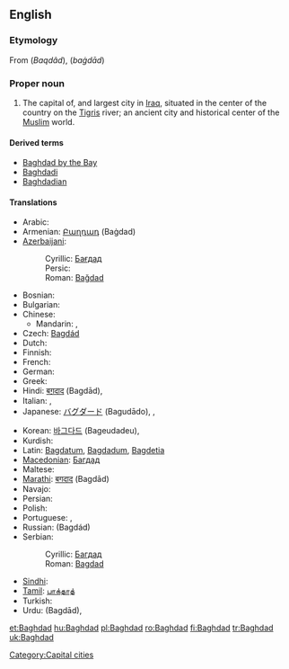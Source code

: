 {{wikipedia}}
==English==

===Etymology===
From {{etyl|fa}} {{Arab|[[بغداد]]}} (''Baqdâd''), {{etyl|ar}} {{Arab|[[بغداد]]}} (''baġdād'')

===Proper noun===
{{en-proper noun}}

# The capital of, and largest city in [[Iraq]], situated in the center of the country on the [[Tigris]] river; an ancient city and historical center of the [[Muslim]] world.

====Derived terms====
* [[Baghdad by the Bay]]
* [[Baghdadi]]
* [[Baghdadian]]

====Translations====
{{trans-top|Baghdad}}
* Arabic: {{t+|ar|بغداد|tr=baghdād}}
* Armenian: [[Բաղդադ]] (Baġdad)
* [[Azerbaijani]]:
*: Cyrillic: [[Бағдад]]
*: Persic: {{fa-Arab|[[بغداد]]}}
*: Roman: [[Bağdad]]
* Bosnian: {{t-|bs|Bagdad|m}}
* Bulgarian: {{t-|bg|Багдад|m}}
* Chinese:
** Mandarin: {{t|cmn|巴格達|sc=Hani}}, {{t|cmn|巴格达|tr=Bāgédá|sc=Hani}}
* Czech: [[Bagdád]] {{m}}
* Dutch: {{t-|nl|Bagdad}}
* Finnish: {{t+|fi|Bagdad}}
* French: {{t+|fr|Bagdad}}
* German: {{t-|de|Bagdad}}
* Greek: {{t+|el|Βαγδάτη}}
* Hindi: [[बग़दाद]] (Ba<u>g</u>dād),  {{t|hi|बग़दाद|tr=Bagdād|sc=Deva}}
* Italian: {{t-|it|Bagdad|f}}, {{t-|it|Baghdad|f}}
* Japanese: [[バグダード]] (Bagudādo),  {{t|ja|バグダード|tr=Bagudādo|sc=Jpan}},  {{t|ja|바그다드|tr=Bageudadeu|sc=Jpan}}
{{trans-mid}}
* Korean: [[바그다드]] (Bageudadeu),  {{t|ko|바그다드|tr=Bageudadeu|sc=Kore}}
* Kurdish: {{t+|ku|Bexda|f}}
* Latin: [[Bagdatum]], [[Bagdadum]], [[Bagdetia]]
* [[Macedonian]]: [[Багдад]] {{m}}
* Maltese: {{t-|mt|Bagdad|xs=Maltese}}
* [[Marathi]]: [[बगदाद]] (Bagdād)
* Navajo: {{tø|nv|Báhdaʼ}}
* Persian: {{t-|fa|بغداد|tr=Baqdâd|xs=Persian}}
* Polish: {{t+|pl|Bagdad|m}}
* Portuguese: {{t-|pt|Bagdá}}, {{t+|pt|Bagdade}}
* Russian: {{t+|ru|Багдад|m}} (Bagdád)
* Serbian:
*: Cyrillic: [[Багдад]] {{m}}
*: Roman: [[Bagdad]] {{m}}
* [[Sindhi]]: {{sd-Arab|[[بغداد]]}} {{m}}
* [[Tamil]]: [[பாக்தாத்]]
* Turkish: {{t+|tr|Bağdat}}
* Urdu: {{ur-Arab|[[بغداد]]}} (Ba<u>g</u>dād),  {{t|ur|بغداد|tr=Bagdād|sc=ur-Arab}}
{{trans-bottom}}

[[Category:Capital cities]]

[[et:Baghdad]]
[[hu:Baghdad]]
[[pl:Baghdad]]
[[ro:Baghdad]]
[[fi:Baghdad]]
[[tr:Baghdad]]
[[uk:Baghdad]]